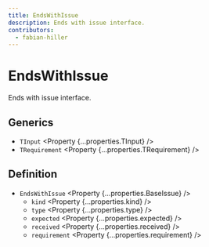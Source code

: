 ```yaml
---
title: EndsWithIssue
description: Ends with issue interface.
contributors:
  - fabian-hiller
---
```



# EndsWithIssue

Ends with issue interface.

## Generics

- `TInput` <Property {...properties.TInput} />
- `TRequirement` <Property {...properties.TRequirement} />

## Definition

- `EndsWithIssue` <Property {...properties.BaseIssue} />
  - `kind` <Property {...properties.kind} />
  - `type` <Property {...properties.type} />
  - `expected` <Property {...properties.expected} />
  - `received` <Property {...properties.received} />
  - `requirement` <Property {...properties.requirement} />
